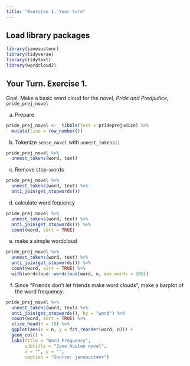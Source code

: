 ```yaml
---
title: "Exercise 1. Your turn"
---
```


## Load library packages

```r
library(janeaustenr)
library(tidyverse)
library(tidytext)
library(wordcloud2)
```

## Your Turn. Exercise 1.

Goal: Make a basic word cloud for the novel, *Pride and Predjudice*, `pride_prej_novel`

a.  Prepare

```r
pride_prej_novel <-  tibble(text = prideprejudice) %>%
  mutate(line = row_number())
```

b.  Tokenize `sense_novel` with `unnest_tokens()`

```r
pride_prej_novel %>% 
  unnest_tokens(word, text)
```

c.  Remove stop-words

```r
pride_prej_novel %>% 
  unnest_tokens(word, text) %>% 
  anti_join(get_stopwords())
```

d.  calculate word fequency

```r
pride_prej_novel %>% 
  unnest_tokens(word, text) %>% 
  anti_join(get_stopwords()) %>% 
  count(word, sort = TRUE) 
```

e.  make a simple wordcloud

```r
pride_prej_novel %>% 
  unnest_tokens(word, text) %>% 
  anti_join(get_stopwords()) %>% 
  count(word, sort = TRUE) %>% 
  with(wordcloud::wordcloud(word, n, max.words = 100))
```

f.  Since "Friends don't let friends make word clouds", make a barplot of the word frequency.

```r
pride_prej_novel %>% 
  unnest_tokens(word, text) %>% 
  anti_join(get_stopwords(), by = "word") %>% 
  count(word, sort = TRUE) %>% 
  slice_head(n = 10) %>% 
  ggplot(aes(x = n, y = fct_reorder(word, n))) +
  geom_col() +
  labs(title = "Word Frequency",
       subtitle = "Jane Austen novel",
       x = "", y = "",
       caption = "Source: janeaustenr")
```
